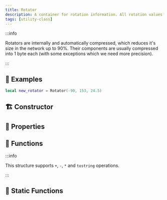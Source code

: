 ```yaml
---
title: Rotator
description: A container for rotation information. All rotation values are stored in degrees.
tags: [utility-class]
---
```



<HeaderDeclaration class_data={ClassData} is_open_sourced={true} />

:::info

Rotators are internally and automatically compressed, which reduces it's size in the network up to 90%. Their components are usually compressed into 1 byte each (with some exceptions which we need more precision).

:::


## 🎒 Examples

```lua
local new_rotator = Rotator(-90, 153, 24.5)
```


## 🏗️ Constructor

<ConstructorDeclaration class_data={ClassData} />


## 🧽 Properties

<PropertiesDeclaration class_data={ClassData} />


## 🦠 Functions

:::info

This structure supports `+`, `-`, `*` and `tostring` operations.

:::

<FunctionsDeclaration class_data={ClassData} />


## 🗿 Static Functions

<StaticFunctionsDeclaration class_data={ClassData} />
